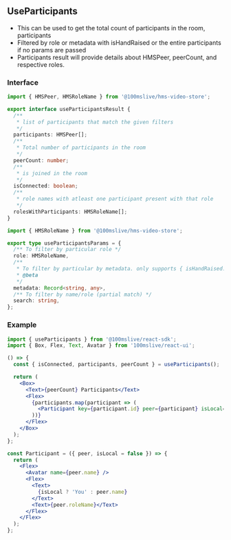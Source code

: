 ## UseParticipants

- This can be used to get the total count of participants in the room, participants
- Filtered by role or metadata with isHandRaised or the entire participants if no params are passed
- Participants result will provide details about HMSPeer, peerCount, and respective roles.


### Interface

```ts
import { HMSPeer, HMSRoleName } from '@100mslive/hms-video-store';

export interface useParticipantsResult {
  /**
   * list of participants that match the given filters
   */
  participants: HMSPeer[];
  /**
   * Total number of participants in the room
   */
  peerCount: number;
  /**
   * is joined in the room
   */
  isConnected: boolean;
  /**
   * role names with atleast one participant present with that role
   */
  rolesWithParticipants: HMSRoleName[];
}
```

```ts
import { HMSRoleName } from '@100mslive/hms-video-store';

export type useParticipantsParams = {
  /** To filter by particular role */
  role: HMSRoleName,
  /**
   * To filter by particular by metadata. only supports { isHandRaised: true } for now
   * @beta
   */
  metadata: Record<string, any>,
  /** To filter by name/role (partial match) */
  search: string,
};
```

### Example

<Story id="hooks-useparticipants--use-participants-hook" />

```jsx
import { useParticipants } from '@100mslive/react-sdk';
import { Box, Flex, Text, Avatar } from '100mslive/react-ui';

() => {
  const { isConnected, participants, peerCount } = useParticipants();

  return (
    <Box>
      <Text>{peerCount} Participants</Text>
      <Flex>
        {participants.map(participant => (
          <Participant key={participant.id} peer={participant} isLocal={participant.id === localPeerId} />
        ))}
      </Flex>
    </Box>
  );
};

const Participant = ({ peer, isLocal = false }) => {
  return (
    <Flex>
      <Avatar name={peer.name} />
      <Flex>
        <Text>
          {isLocal ? 'You' : peer.name}
        </Text>
        <Text>{peer.roleName}</Text>
      </Flex>
    </Flex>
  );
};
```

